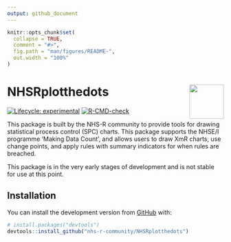 ```yaml
---
output: github_document
---
```


<!-- README.md is generated from README.Rmd. Please edit that file -->

```r
knitr::opts_chunk$set(
  collapse = TRUE,
  comment = "#>",
  fig.path = "man/figures/README-",
  out.width = "100%"
)
```

# NHSRplotthedots <a href='https://nhsrcommunity.com/'><img src='man/figures/logo.png' align="right" height="80" /></a>

<!-- badges: start -->
[![Lifecycle: experimental](https://img.shields.io/badge/lifecycle-experimental-orange.svg)](https://www.tidyverse.org/lifecycle/#experimental)
[![R-CMD-check](https://github.com/nhs-r-community/NHSRplotthedots/workflows/R-CMD-check/badge.svg)](https://github.com/nhs-r-community/NHSRplotthedots/actions)
<!-- badges: end -->

This package is built by the NHS-R community to provide tools for drawing statistical process control (SPC) charts. This package supports the NHSE/I programme 'Making Data Count', and allows users to draw XmR charts, use change points, and apply rules with summary indicators for when rules are breached.

This package is in the very early stages of development and is not stable for use at this point.

## Installation

You can install the development version from [GitHub](https://github.com/) with:

``` r
# install.packages("devtools")
devtools::install_github("nhs-r-community/NHSRplotthedots")
```

